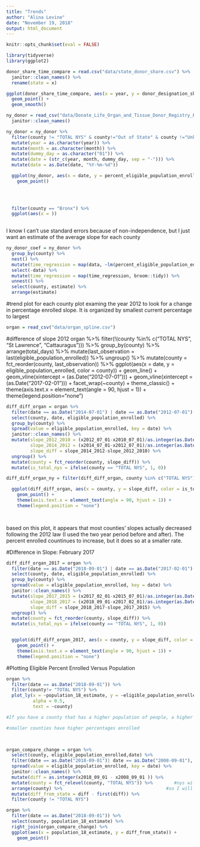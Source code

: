 ```yaml
---
title: "Trends"
author: "Alina Levine"
date: "November 19, 2018"
output: html_document
---
```



```r
knitr::opts_chunk$set(eval = FALSE)

library(tidyverse)
library(ggplot2)

donor_share_time_compare = read.csv("data/state_donor_share.csv") %>%
  janitor::clean_names() %>%
  rename(state = x)

ggplot(donor_share_time_compare, aes(x = year, y = donor_designation_share, color = state)) +
  geom_point() +
  geom_smooth()


```


```r
ny_donor = read_csv("data/Donate_Life_Organ_and_Tissue_Donor_Registry_Enrollment_by_County__Beginning_September_2008.csv") %>%
  janitor::clean_names()

```


```r
ny_donor = ny_donor %>%
  filter(county != "TOTAL NYS" & county!="Out of State" & county !="Unknown") %>%
  mutate(year = as.character(year)) %>%
  mutate(month = as.character(month)) %>%
  mutate(dummy_day = as.character("01")) %>%
  mutate(date = (str_c(year, month, dummy_day, sep = "-"))) %>%
  mutate(date = as.Date(date, "%Y-%m-%d"))

  ggplot(ny_donor, aes(x = date, y = percent_eligible_population_enrolled, color = county)) +
    geom_point()


  
  
  filter(county == "Bronx") %>%
  ggplot(aes(x = ))
  
```


I know I can't use standard errors because of non-independence, but I just want an estimate of the average slope for each county
```r
ny_donor_coef = ny_donor %>%
  group_by(county) %>%
  nest() %>% 
  mutate(time_regression = map(data, ~lm(percent_eligible_population_enrolled ~ date, data = .x))) %>%
  select(-data) %>%
  mutate(time_regression = map(time_regression, broom::tidy)) %>%
  unnest() %>%
  select(county, estimate) %>%
  arrange(estimate)

```




#trend plot for each county
plot examing the year 2012 to look for a change in percentage enrolled slope. It is organized by smallest current percentage to largest

```r

organ = read_csv("data/organ_spline.csv") 


```

#difference of slope 2012
organ %>%
  filter(!(county %in% c("TOTAL NYS", "St Lawrence", "Cattauragus"))) %>%
  group_by(county) %>%
  arrange(total_days) %>%
  mutate(last_observation = last(eligible_population_enrolled)) %>% 
  ungroup() %>%
  mutate(county = fct_reorder(county, last_observation)) %>%
  ggplot(aes(x = date, y = eligible_population_enrolled, color = county)) +
    geom_line() + 
  geom_vline(xintercept = (as.Date("2012-07-01"))) +
  geom_vline(xintercept = (as.Date("2017-02-01"))) +
  facet_wrap(~county) +
  theme_classic() +
  theme(axis.text.x = element_text(angle = 90, hjust = 1)) +
  theme(legend.position="none")

```r



diff_diff_organ = organ %>%
  filter(date == as.Date("2014-07-01") | date == as.Date("2012-07-01") | date == as.Date("2010-07-01")) %>%
  select(county, date, eligible_population_enrolled) %>%
  group_by(county) %>%
  spread(value = eligible_population_enrolled, key = date) %>%
  janitor::clean_names() %>%
  mutate(slope_2012_2010 = (x2012_07_01-x2010_07_01)/as.integer(as.Date("2012-07-01")-as.Date("2010-07-01")),
         slope_2014_2012 = (x2014_07_01-x2012_07_01)/as.integer(as.Date("2014-07-01")-as.Date("2012-07-01")),
         slope_diff = slope_2014_2012-slope_2012_2010) %>%
  ungroup() %>%
  mutate(county = fct_reorder(county, slope_diff)) %>%
  mutate(is_total_nys = ifelse(county == "TOTAL NYS", 1, 0))

diff_diff_organ_ny = filter(diff_diff_organ, county %in% c("TOTAL NYS"))

  ggplot(diff_diff_organ, aes(x = county, y = slope_diff, color = is_total_nys)) +
    geom_point() +
    theme(axis.text.x = element_text(angle = 90, hjust = 1)) +
    theme(legend.position = "none")

  

```

based on this plot, it appears that most counties' slopes actually decreased following the 2012 law (I used the two year period before and after). The percent enrolled countinues to increase, but it does so at a smaller rate. 


#Difference in Slope: February 2017

```r

diff_diff_organ_2017 = organ %>%
  filter(date == as.Date("2018-09-01") | date == as.Date("2017-02-01") | date == as.Date("2015-07-01")) %>%
  select(county, date, eligible_population_enrolled) %>%
  group_by(county) %>%
  spread(value = eligible_population_enrolled, key = date) %>%
  janitor::clean_names() %>%
  mutate(slope_2017_2015 = (x2017_02_01-x2015_07_01)/as.integer(as.Date("2017-02-01")-as.Date("2015-07-01")),
         slope_2018_2017 = (x2018_09_01-x2017_02_01)/as.integer(as.Date("2018-09-01")-as.Date("2017-02-01")),
         slope_diff = slope_2018_2017-slope_2017_2015) %>%
  ungroup() %>%
  mutate(county = fct_reorder(county, slope_diff)) %>%
  mutate(is_total_nys = ifelse(county == "TOTAL NYS", 1, 0))


  ggplot(diff_diff_organ_2017, aes(x = county, y = slope_diff, color = is_total_nys)) +
    geom_point() +
    theme(axis.text.x = element_text(angle = 90, hjust = 1)) +
    theme(legend.position = "none")


```



#Plotting Eligible Percent Enrolled Versus Population

```r
organ %>% 
  filter(date == as.Date("2018-09-01")) %>% 
  filter(county!= "TOTAL NYS") %>%
  plot_ly(x = ~population_18_estimate, y = ~eligible_population_enrolled, type = "scatter", mode = "markers",
          alpha = 0.5, 
          text = ~county)

#If you have a county that has a higher population of people, a higher percent enrolled is more helpful in terms of number of organs than if a county has a lower population of people, so New York should be taking advantage of larger counties, but this plot shows that larger counties tend to have lower percentages of eligible people enrolled. 

#smaller counties have higher percentages enrolled

  
```


```r

organ_compare_change = organ %>%
  select(county, eligible_population_enrolled,date) %>%
  filter(date == as.Date("2018-09-01")| date == as.Date("2008-09-01"), county != "St Lawrence" & county != "Cattauragus") %>%
  spread(value = eligible_population_enrolled, key = date) %>%
  janitor::clean_names() %>%
  mutate(diff = as.integer(x2018_09_01 - x2008_09_01 )) %>%
  mutate(county = fct_relevel(county, "TOTAL NYS")) %>%        #nys will be first entry 
  arrange(county) %>%                                       #so I will subtract from ny state
  mutate(diff_from_state = diff - first(diff)) %>%
  filter(county != "TOTAL NYS")

organ %>%
  filter(date == as.Date("2018-09-01")) %>%
  select(county, population_18_estimate) %>%
  right_join(organ_compare_change) %>%
  ggplot(aes(x = population_18_estimate, y = diff_from_state)) +
    geom_point()
  

```


